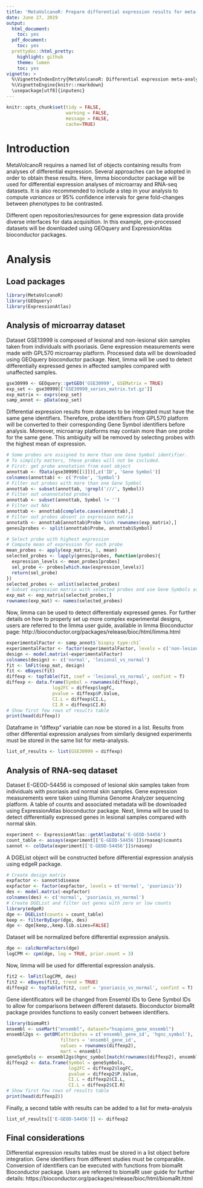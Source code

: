 ```yaml
---
title: 'MetaVolcanoR: Prepare differential expression results for meta-analysis'
date: June 27, 2019
output:
  html_document:
    toc: yes
  pdf_document:
    toc: yes
  prettydoc::html_pretty:
    highlight: github
    theme: lumen
    toc: yes
vignette: > 
  %\VignetteIndexEntry{MetaVolcanoR: Differential expression meta-analysis tool}
  %\VignetteEngine{knitr::rmarkdown}
  \usepackage[utf8]{inputenc}
---
```


```r
knitr::opts_chunk$set(tidy = FALSE,
                      warning = FALSE,
                      message = FALSE,
                      cache=TRUE)
```

# Introduction

MetaVolcanoR requires a named list of \code{data.table/data.frame} objects 
containing results from analyses of differential expression. Several approaches can be 
adopted in order to obtain these results. Here, limma bioconductor package will be used
for differential expression analyses of microarray and RNA-seq datasets. 
It is also recommended to include a step in your analysis to compute *variances* or 95% confidence 
intervals for gene fold-changes between phenotypes to be contrasted.

Different open repositories/resources for gene expression data provide diverse interfaces 
for data acquisition. In this example, pre-processed datasets will be downloaded using 
GEOquery and ExpressionAtlas bioconductor packages. 

# Analysis

## Load packages
```r
library(MetaVolcanoR)
library(GEOquery)
library(ExpressionAtlas)
```

## Analysis of microarray dataset

Dataset GSE13999 is composed of lesional and non-lesional skin samples taken from individuals 
with psoriasis. Gene expression measurements were made with GPL570 microarray platform. 
Processed data will be downloaded using GEOquery bioconductor package. Next, limma will 
be used to detect differentially expressed genes in affected samples compared with 
unaffected samples.

```r
gse30999 <- GEOquery::getGEO('GSE30999', GSEMatrix = TRUE)
exp_set <- gse30999[['GSE30999_series_matrix.txt.gz']]
exp_matrix <- exprs(exp_set)
samp_annot <- pData(exp_set)
```

Differential expression results from datasets to be integrated must have the same
gene identifiers. Therefore, probe identifiers from GPL570 platform will be converted 
to their corresponding Gene Symbol identifiers before analysis. 
Moreover, microarray platforms may contain more than one probe for the same gene. 
This ambiguity will be removed by selecting probes with the highest mean of expression.

```r
# Some probes are assigned to more than one Gene Symbol identifier.
# To simplify matters, these probes will not be included.
# First: get probe annotation from eset object
annottab <- fData(gse30999[[1]])[,c('ID', 'Gene Symbol')]
colnames(annottab) <- c('Probe', 'Symbol')
# Filter out probes with more than one Gene Symbol 
annottab <- subset(annottab, !grepl('///', Symbol))
# Filter out unannotated probes
annottab <- subset(annottab, Symbol != '')
# Filter out NAs
annottab <- annottab[complete.cases(annottab),]
# Filter out probes absent in expression matrix
annotatb <- annottab[annottab$Probe %in% rownames(exp_matrix),]
genes2probes <- split(annottab$Probe, annottab$Symbol)

# Select probe with highest expression
# Compute mean of expression for each probe
mean_probes <- apply(exp_matrix, 1, mean)
selected_probes <- lapply(genes2probes, function(probes){
  expression_levels <- mean_probes[probes]                      
  sel_probe <- probes[which.max(expression_levels)]
  return(sel_probe)
})
selected_probes <- unlist(selected_probes)
# Subset expression matrix with selected probes and use Gene Symbols as identifiers
exp_mat <- exp_matrix[selected_probes,]
rownames(exp_mat) <- names(selected_probes)
```

Now, limma can be used to detect differentialy expressed genes. For further details
on how to properly set up more complex experimental designs, users are referred 
to the limma user guide, available in limma Bioconductor page:
http://bioconductor.org/packages/release/bioc/html/limma.html

```r
experimentalFactor <- samp_annot$`biopsy type:ch1`
experimentalFactor <- factor(experimentalFactor, levels = c('non-lesion (NL)', 'psoriasis lesion (LS)'))
design <- model.matrix(~experimentalFactor)
colnames(design) <- c('normal', 'lesional_vs_normal')
fit <- lmFit(exp_mat, design)
fit <- eBayes(fit)
diffexp <- topTable(fit, coef = 'lesional_vs_normal', confint = T)
diffexp <- data.frame(Symbol = rownames(diffexp),
                 log2FC = diffexp$logFC,
                 pvalue = diffexp$P.Value,
                 CI.L = diffexp$CI.L,
                 CI.R = diffexp$CI.R)
# Show first few rows of results table
print(head(diffexp))
```

Dataframe in "diffexp" variable can now be stored in a list. Results from other differential 
expression analyses from similarly designed experiments must be stored 
in the same list for meta-analysis.

```r
list_of_results <- list(GSE30999 = diffexp)
```

## Analysis of RNA-seq dataset

Dataset E-GEOD-54456 is composed of lesional skin samples taken from individuals with psoriasis 
and normal skin samples. Gene expression measurements were taken using Illumina Genome Analyzer sequencing
platform. A table of counts and associated metadata will be downloaded using ExpressionAtlas bioconductor
package. Next, limma will be used to detect differentially expressed genes in lesional samples compared 
with normal skin.

```r
experiment <- ExpressionAtlas::getAtlasData('E-GEOD-54456')
count_table <- assays(experiment[['E-GEOD-54456']]$rnaseq)$counts
sannot <- colData(experiment[['E-GEOD-54456']]$rnaseq) 
```

A DGEList object will be constructed before differential expression analysis using edgeR package.

```r
# Create design matrix
expfactor <- sannot$disease
expfactor <- factor(expfactor, levels = c('normal', 'psoriasis'))
des <- model.matrix(~expfactor)
colnames(des) <- c('normal', 'psoriasis_vs_normal')
# Create DGEList and filter out genes with zero or low counts
library(edgeR)
dge <- DGEList(counts = count_table)
keep <- filterByExpr(dge, des)
dge <- dge[keep,,keep.lib.sizes=FALSE]
```

Dataset will be normalized before differential expression analysis.

```r
dge <- calcNormFactors(dge)
logCPM <- cpm(dge, log = TRUE, prior.count = 3)
```

Now, limma will be used for differential expression analysis. 

```r
fit2 <- lmFit(logCPM, des)
fit2 <- eBayes(fit2, trend = TRUE)
diffexp2 <- topTable(fit2, coef = 'psoriasis_vs_normal', confint = T)
```

Gene identificators will be changed from Ensembl IDs to Gene Symbol IDs to allow for comparisons between different datasets. Bioconductor biomaRt package provides functions to easily convert between identifiers. 

```r
library(biomaRt)
ensembl <- useMart("ensembl", dataset="hsapiens_gene_ensembl")
ensembl2gs <- getBM(attributes = c('ensembl_gene_id', 'hgnc_symbol'),
                    filters = 'ensembl_gene_id',
                    values = rownames(diffexp2),
                    mart = ensembl)
geneSymbols <- ensembl2gs$hgnc_symbol[match(rownames(diffexp2), ensembl2gs$ensembl_gene_id)]
diffexp2 <- data.frame(Symbol = geneSymbols,
                       log2FC = diffexp2$logFC,
                       pvalue = diffexp2$P.Value,
                       CI.L = diffexp2$CI.L,
                       CI.L = diffexp2$CI.R)
# Show first few rows of results table
print(head(diffexp2))
```

Finally, a second table with results can be added to a list for meta-analysis

```r
list_of_results[['E-GEOD-54456']] <- diffexp2
```

## Final considerations

Differential expression results tables must be stored in a list object before integration. 
Gene identifiers from different studies must be comparable. Conversion of identifiers can be 
executed with functions from biomaRt Bioconductor package. Users are referred to biomaRt user
guide for further details: https://bioconductor.org/packages/release/bioc/html/biomaRt.html

